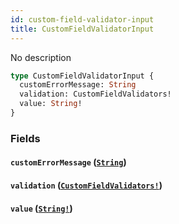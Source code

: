 ```yaml
---
id: custom-field-validator-input
title: CustomFieldValidatorInput
---
```


No description

```graphql
type CustomFieldValidatorInput {
  customErrorMessage: String
  validation: CustomFieldValidators!
  value: String!
}
```

### Fields

#### `customErrorMessage` ([`String`](/graphql/scalars/string))

#### `validation` ([`CustomFieldValidators!`](/graphql/enums/custom-field-validators))

#### `value` ([`String!`](/graphql/scalars/string))

